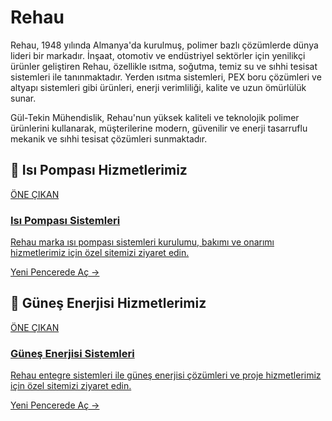 # Rehau

Rehau, 1948 yılında Almanya'da kurulmuş, polimer bazlı çözümlerde dünya lideri bir markadır. İnşaat, otomotiv ve endüstriyel sektörler için yenilikçi ürünler geliştiren Rehau, özellikle ısıtma, soğutma, temiz su ve sıhhi tesisat sistemleri ile tanınmaktadır. Yerden ısıtma sistemleri, PEX boru çözümleri ve altyapı sistemleri gibi ürünleri, enerji verimliliği, kalite ve uzun ömürlülük sunar.

Gül-Tekin Mühendislik, Rehau'nun yüksek kaliteli ve teknolojik polimer ürünlerini kullanarak, müşterilerine modern, güvenilir ve enerji tasarruflu mekanik ve sıhhi tesisat çözümleri sunmaktadır.

## 🌟 Isı Pompası Hizmetlerimiz

<a href="https://isi-pompasi.gul-tekinmuhendislik.com/" target="_blank" rel="noopener noreferrer" class="link-card featured">
  <div class="link-card-content">
    <span class="badge">ÖNE ÇIKAN</span>
    <h3>Isı Pompası Sistemleri</h3>
    <p>Rehau marka ısı pompası sistemleri kurulumu, bakımı ve onarımı hizmetlerimiz için özel sitemizi ziyaret edin.</p>
    <span class="link-card-cta">Yeni Pencerede Aç →</span>
  </div>
</a>

## 🌟 Güneş Enerjisi Hizmetlerimiz

<a href="https://gunes-enerjisi.gul-tekinmuhendislik.com" target="_blank" rel="noopener noreferrer" class="link-card featured">
  <div class="link-card-content">
    <span class="badge">ÖNE ÇIKAN</span>
    <h3>Güneş Enerjisi Sistemleri</h3>
    <p>Rehau entegre sistemleri ile güneş enerjisi çözümleri ve proje hizmetlerimiz için özel sitemizi ziyaret edin.</p>
    <span class="link-card-cta">Yeni Pencerede Aç →</span>
  </div>
</a>